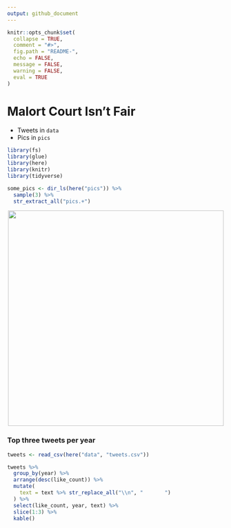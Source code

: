 ```yaml
---
output: github_document
---
```


```r
knitr::opts_chunk$set(
  collapse = TRUE,
  comment = "#>",
  fig.path = "README-",
  echo = FALSE,
  message = FALSE,
  warning = FALSE,
  eval = TRUE
)
```

# Malort Court Isn't Fair
  
* Tweets in `data`
* Pics in `pics`


```r
library(fs)
library(glue)
library(here)
library(knitr)
library(tidyverse)
```


```r
some_pics <- dir_ls(here("pics")) %>% 
  sample(3) %>% 
  str_extract_all("pics.+")
```


<p align="center">
  <img src="./pics/1053704347891130368-Dp-Cg1mUcAA_AkX.jpg" height="500px">
</p>


### Top three tweets per year

```r
tweets <- read_csv(here("data", "tweets.csv"))

tweets %>% 
  group_by(year) %>% 
  arrange(desc(like_count)) %>% 
  mutate(
    text = text %>% str_replace_all("\\n", "       ")
  ) %>% 
  select(like_count, year, text) %>% 
  slice(1:3) %>% 
  kable()
```





